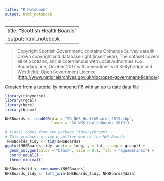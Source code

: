 ```yaml
---
title: "R Notebook"
output: html_notebook
---
```

---
title: "Scottish Health Boards"
output: html_notebook
---

> Copyright Scottish Government, contains Ordnance Survey data © Crown copyright and database right (insert year); The dataset covers all of Scotland, and is coterminous with Local Authorities (OS BoundaryLine, October 2017 with amendments at Keltybridge and Westfield); Open Government Licence (<http://www.nationalarchives.gov.uk/doc/open-government-licence/>)

Created from a [tutorial](https://github.com/mmoench16/Personal-Website/blob/b2fca6b7bda4d0f4b21eb30c1338ad199979633f/content/post/2018-09-04-shapefiles-in-r-with-ggplot2-rgdal.Rmd) by mmoench16 with an up to date data file

```r
library(tidyverse)
library(rgdal)
library(here)
library(broom)
```

```r
NHSBoards <- readOGR(dsn = "SG_NHS_HealthBoards_2019.shp", 
                     layer = "SG_NHS_HealthBoards_2019")
```

```r
# tidy() comes from the package library(broom)
# This produces a simple outline map of the NHS Boards
 NHSBoards_tidy <- tidy(NHSBoards)
ggplot(NHSBoards_tidy, aes(x = long, y = lat, group = group)) +
  geom_polygon(color = "black", size = 0.1, fill = "aquamarine1") +
  coord_equal() +
  theme_minimal()
```

```r
NHSBoards$id <- row.names(NHSBoards)
NHSBoards_tidy <- left_join(NHSBoards_tidy, NHSBoards@data)
```

